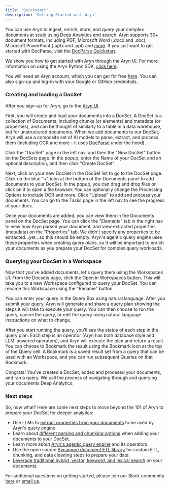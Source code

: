 ```yaml
---
title: 'Quickstart'
description: 'Getting Started with Aryn'
---
```


You can use Aryn to ingest, enrich, store, and query your complex documents at scale using Deep Analytics and search. Aryn supports 30+ document formats, including PDF, Microsoft Word (.docx and .doc), Microsoft PowerPoint (.pptx and .ppt) and [more](docparse/formats_supported). If you just want to get started with DocParse, visit the [DocParse Quickstart](docparse/quickstart).

We show you how to get started with Aryn through the Aryn UI. For more information on using the Aryn Python SDK, [click here](aryn-platform/loading_data).

You will need an Aryn account, which you can get for free [here](https://console.aryn.ai/signup/). You can also sign-up and log-in with your Google or GitHub credentials.

### Creating and loading a DocSet

After you sign-up for Aryn, go to the [Aryn UI](http://app.aryn.ai/). 

First, you will create and load your documents into a DocSet. A DocSet is a collection of Documents, including chunks (or elements) and metadata (or properties), and can be thought of similarly to a table in a data warehouse, but for unstructured documents. When we add documents to our DocSet, Aryn will use a composite set of AI models to parse, extract, and process them (including OCR and more - it uses [DocParse](https://www.aryn.ai/docparse) under the hood).

Click the "DocSet" page in the left nav, and then the "New DocSet" button on the DocSets page. In the popup, enter the Name of your DocSet and an optional description, and then click "Create DocSet".

Next, click on your new DocSet in the DocSet list to go to the DocSet page. Click on the blue "+" icon at the bottom of the Documents panel to add documents to your DocSet. In the popup, you can drag and drop files or click on it to open a file browser. You can optionally change the Processing Options to include OCR and more. Click "Upload" to add and process your documents. You can go to the Tasks page in the left nav to see the progress of your docs.

Once your documents are added, you can view them in the Documents panel on the DocSet page. You can click the "Elements" tab in the right nav to view how Aryn parsed your document, and view extracted properties (metadata) on the "Properties" tab. We didn't specify any properties to be extracted...yet...so this should be empty. Aryn's agentic query engine uses these properties when creating query plans, so it will be important to enrich your documents as you prepare your DocSet for complex query workloads.


### Querying your DocSet in a Workspace

Now that you've added documents, let's query them using the Workspaces UI. From the Docsets page, click the Open in Workspaces button. This will take you to a new Workspace configured to query your DocSet. You can rename this Workspace using the "Rename" button.

You can enter your query in the Query Box using natural language. After you submit your query, Aryn will generate and share a query plan showing the steps it will take to execute your query. You can then choose to run the query, cancel the query, or edit the query using natural language instructions on what to change.

After you start running the query, you'll see the status of each step in the query plan. Each step is an operator (Aryn has both database style and LLM-powered operators), and Aryn will execute the plan and return a result. You can choose to Bookmark the result using the Bookmark icon at the top of the Query cell. A Bookmark is a saved result set from a query that can be used with an Workspace, and you can run subsequent Queries on that Bookmark.

Congrats! You've created a DocSet, added and procesed your documents, and ran a query. We call the process of navigating through and querying your documents Deep Analytics.


### Next steps

So, now what? Here are some next steps to move beyond the 101 of Aryn to prepare your DocSet for deeper analytics:

* Use LLMs to [extract properties from your documents](aryn-platform/data-preparation/document_properties) to be used by Aryn's query engine.
* Learn about [different parsing and chunking options](docparse/processing_options) when adding your documents to your DocSet.
* Learn more about [Aryn's agentic query engine](aryn-platform/querying-data/deep-analytics/query_engine_overview) and its operators.
* Use the open source [Sycamore document ETL library](aryn-platform/data-preparation/sycamore_document_etl) for custom ETL, chunking, and data cleaning steps to prepare your data.
* [Leverage traditional hybrid, vector, keyword, and lexical search](aryn-platform/querying-data/search/using_search_ui) on your documents.


For additional questions on getting started, please join our Slack community [here](https://join.slack.com/t/aryn-community/shared_invite/zt-36vhennsx-mN3UsqD6PT2vxVZxpqdHsw) or [email us](mailto:info@aryn.ai).